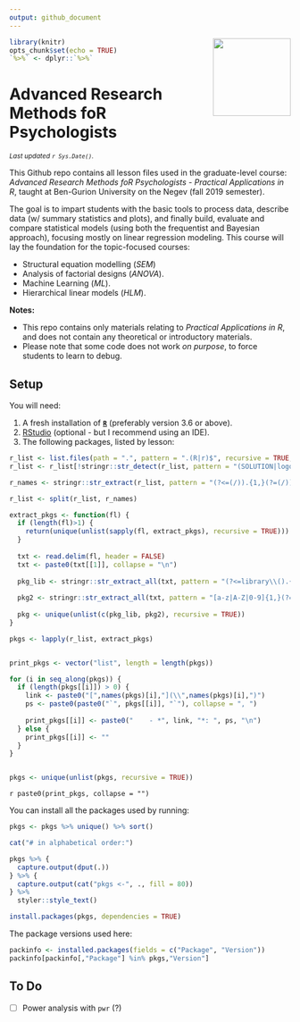 ```yaml
---
output: github_document
---
```


<img src='logo/BGUHex.png' align="right" height="139" />

```r
library(knitr)
opts_chunk$set(echo = TRUE)
`%>%` <- dplyr::`%>%`

```

# Advanced Research Methods foR Psychologists

<sub>*Last updated `r Sys.Date()`.*</sub>

This Github repo contains all lesson files used in the graduate-level course: *Advanced Research Methods foR Psychologists - Practical Applications in R*, taught at Ben-Gurion University on the Negev (fall 2019 semester).

The goal is to impart students with the basic tools to process data, describe data (w/ summary statistics and plots), and finally build, evaluate and compare statistical models (using both the frequentist and Bayesian approach), focusing mostly on linear regression modeling. This course will lay the foundation for the topic-focused courses:

- Structural equation modelling (*SEM*)
- Analysis of factorial designs (*ANOVA*).
- Machine Learning (*ML*).
- Hierarchical linear models (*HLM*).

**Notes:**  

- This repo contains only materials relating to *Practical Applications in R*, and does not contain any theoretical or introductory materials.  
- Please note that some code does not work *on purpose*, to force students to learn to debug.

## Setup

You will need:

1. A fresh installation of [**`R`**](https://cran.r-project.org/) (preferably version 3.6 or above).
2. [RStudio](https://www.rstudio.com/products/rstudio/download/) (optional - but I recommend using an IDE).
3. The following packages, listed by lesson:

```r

r_list <- list.files(path = ".", pattern = ".(R|r)$", recursive = TRUE, full.names = TRUE)
r_list <- r_list[!stringr::str_detect(r_list, pattern = "(SOLUTION|logo)")]

r_names <- stringr::str_extract(r_list, pattern = "(?<=(/)).{1,}(?=(/))")

r_list <- split(r_list, r_names)

extract_pkgs <- function(fl) {
  if (length(fl)>1) {
    return(unique(unlist(sapply(fl, extract_pkgs), recursive = TRUE)))
  }
  
  txt <- read.delim(fl, header = FALSE)
  txt <- paste0(txt[[1]], collapse = "\n")
  
  pkg_lib <- stringr::str_extract_all(txt, pattern = "(?<=library\\().{1,}(?=\\))")
  
  pkg2 <- stringr::str_extract_all(txt, pattern = "[a-z|A-Z|0-9]{1,}(?=\\:\\:)")
  
  pkg <- unique(unlist(c(pkg_lib, pkg2), recursive = TRUE))
}

pkgs <- lapply(r_list, extract_pkgs)


print_pkgs <- vector("list", length = length(pkgs))

for (i in seq_along(pkgs)) {
  if (length(pkgs[[i]]) > 0) {
    link <- paste0("[",names(pkgs)[i],"](\\",names(pkgs)[i],")")
    ps <- paste0(paste0("`", pkgs[[i]], "`"), collapse = ", ")
    
    print_pkgs[[i]] <- paste0("    - *", link, "*: ", ps, "\n")
  } else {
    print_pkgs[[i]] <- ""
  }
}


pkgs <- unique(unlist(pkgs, recursive = TRUE))

```

`r paste0(print_pkgs, collapse = "")`

You can install all the packages used by running:

```r
pkgs <- pkgs %>% unique() %>% sort()

cat("# in alphabetical order:")

pkgs %>% {
  capture.output(dput(.))
} %>% {
  capture.output(cat("pkgs <-", ., fill = 80))
} %>%
  styler::style_text()

```

```r
install.packages(pkgs, dependencies = TRUE)
```

The package versions used here:
```r
packinfo <- installed.packages(fields = c("Package", "Version"))
packinfo[packinfo[,"Package"] %in% pkgs,"Version"]
```

## To Do

- [ ] Power analysis with `pwr` (?)
